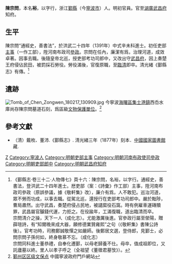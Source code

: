 {{Otheruses|other=名为陈裕的其他人物|陈裕}}

'''陳宗問'''，本名'''裕'''，以字行，浙江[[鄞縣|鄞縣]]（今[[寧波市|寧波市]]）人。明初官員。官至[[湖廣|湖廣]][[武昌府|武昌府]]知府。

==生平==
陳宗問“通經史，善書法”，於洪武二十四年（1391年）中式辛未科進士。初任吏部[[主事|主事]]（一作工部），陞河南布政司[[參政|參政]]。宗問在任內，廉潔有爲，治理河道，成效卓著。因事去職。後隨皇帝北巡，授吏部考功司郎中，又改出守[[武昌府|武昌府]]，因上奏楚王府侵佔民田，被罰採石勞役。勞役滿後，官復原職，至[[臨清|臨清]]即卒。清光緒《鄞縣志》有傳。<ref>《鄞縣志·卷三十二·人物傳七》頁十六：陳宗問，名裕，以字行。通經史，善書法，登洪武二十四年進士。厯吏部（案：《詩彙》作工部）主事，陞河南布政司參政（原誤參議，據《敬軒集》改），廉介有爲，人不敢犯。巡治河道，眾不勞而功成，以事去職。從駕北巡，還授行在吏部考功司郎中。嚴於黜陟，曹局肅然。出守武昌，奏楚府侵占民地，被譴縻役石窩。時有例雇車運磚贖罪，武昌屬官醵錢代運，力拒之。在役踰年，工滿復職，道出臨清而卒。<br>宗問清介之操，天下一人（成化志）。尤能激厲後進。官參政行屬至滎陽，贈薛瑄詩，有“知爾晚來成大器，願修德業贊雍熙”之句（《敬軒集》書陳公詩後）。官考功時，司務鄭誠敬憚之如嚴師。後鄭居文選，登侍郎，見鄞士，必問宗問子孫何如，終身敬慕不忘。（成化志）<br>宗問同科進士董恭禮，自奉化遷鄞，以母老歸養不仕。母卒，值成祖即位，又託廬墓以終。里人以孝子呼之（全祖望《董徵君墓攷》）。</ref>

==遺跡==
[[File:Tomb_of_Chen_Zongwen_180217_130909.jpg|thumb]]
今寧波[[海曙區|海曙區]][[集士港鎮|集士港鎮]]西岙水庫尚存陳宗問墓道石刻，爲區級[[文物保護單位|文物保護單位]]。<ref>[http://gtoc.ningbo.gov.cn/art/2010/9/13/art_3195_460497.html 鄞州区区级文保点]{{dead link|date=2018年5月 |bot=InternetArchiveBot |fix-attempted=yes }} 中國寧波政府門戶網站</ref>

==參考文獻==
{{reflist}}
*（清）戴枚、董沛.《鄞縣志》. 清光緒三年（1877年）刻本．[[中國國家圖書館|中國國家圖書館]]藏.

{{洪武二十四年辛未科殿試金榜}}

{{Authority control}}

{{DEFAULTSORT:Chen陳}}
[[Category:陳姓|Z]]
[[Category:寧波人|Category:寧波人]]
[[Category:明朝吏部主事|Category:明朝吏部主事]]
[[Category:明朝河南布政使司參政|Category:明朝河南布政使司參政]]
[[Category:明朝吏部郎中|Category:明朝吏部郎中]]
[[Category:明朝武昌府知府|Category:明朝武昌府知府]]


{{明朝人物小作品}}